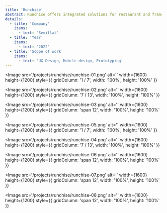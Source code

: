 ```yaml
---
title: 'Runchise'
abstract: Runchise offers integrated solutions for restaurant and franchise management. I've worked with Semiflat to redesign Rucnhise's Desktop Backoffice application, Mobile application and their POS system.
details:
  - title: 'Company'
    items:
      - text: 'Semiflat'
  - title: 'Year'
    items:
      - text: '2022'
  - title: 'Scope of work'
    items:
      - text: 'UX Design, Mobile design, Prototyping'
---
```


<Image
  src='/projects/runchise/runchise-01.png'
  alt=''
  width={1600}
  height={1200}
  style={{ gridColumn: '1 / 7', width: '100%', height: '100%' }}
></Image>
<Image
  src='/projects/runchise/runchise-02.png'
  alt=''
  width={1600}
  height={1200}
  style={{ gridColumn: '7 / 13', width: '100%', height: '100%' }}
></Image>
<Image
  src='/projects/runchise/runchise-03.png'
  alt=''
  width={1600}
  height={1200}
  style={{ gridColumn: 'span 12', width: '100%', height: '100%' }}
></Image>
<Image
  src='/projects/runchise/runchise-05.png'
  alt=''
  width={1600}
  height={1200}
  style={{ gridColumn: '1 / 7', width: '100%', height: '100%' }}
></Image>
<Image
  src='/projects/runchise/runchise-04.png'
  alt=''
  width={1600}
  height={1200}
  style={{ gridColumn: '7 / 13', width: '100%', height: '100%' }}
></Image>

<Image
  src='/projects/runchise/runchise-06.png'
  alt=''
  width={1600}
  height={1200}
  style={{ gridColumn: 'span 12', width: '100%', height: '100%' }}
></Image>
<Image
  src='/projects/runchise/runchise-07.png'
  alt=''
  width={1600}
  height={1200}
  style={{ gridColumn: 'span 12', width: '100%', height: '100%' }}
></Image>
<Image
  src='/projects/runchise/runchise-08.png'
  alt=''
  width={1600}
  height={1200}
  style={{ gridColumn: 'span 12', width: '100%', height: '100%' }}
></Image>
